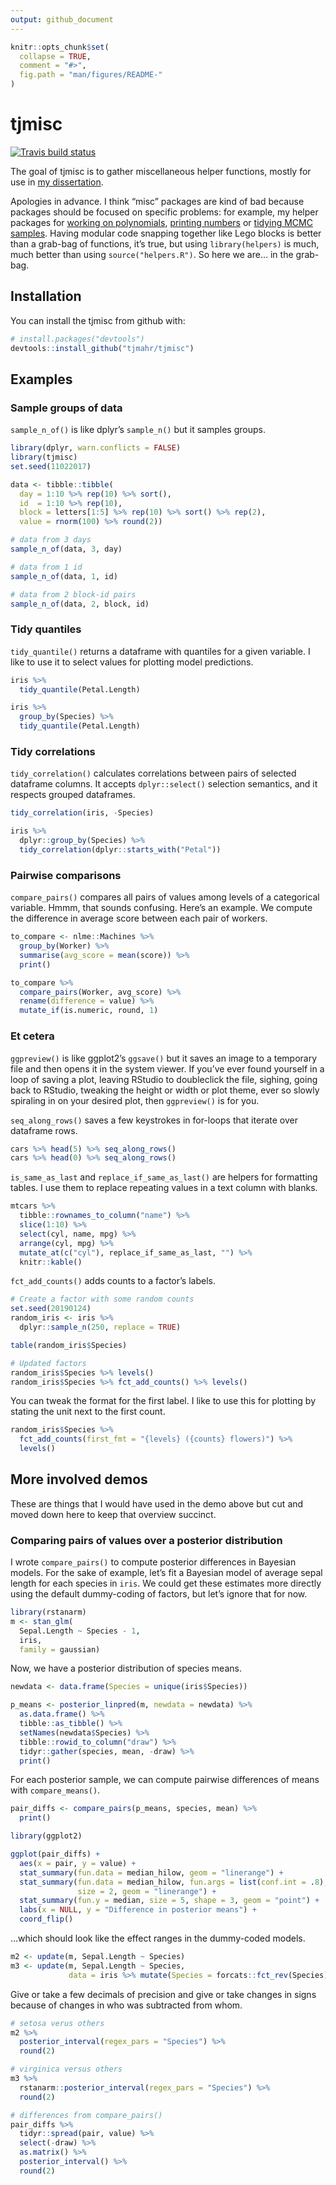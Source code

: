 ```yaml
---
output: github_document
---
```


<!-- README.md is generated from README.Rmd. Please edit that file -->

```r
knitr::opts_chunk$set(
  collapse = TRUE,
  comment = "#>",
  fig.path = "man/figures/README-"
)
```

# tjmisc 
[![Travis build status](https://travis-ci.org/tjmahr/tjmisc.svg?branch=master)](https://travis-ci.org/tjmahr/tjmisc)


The goal of tjmisc is to gather miscellaneous helper functions, mostly for use 
in [my dissertation](https://github.com/tjmahr/dissertation). 

Apologies in advance. I think "misc" packages are kind of bad because packages
should be focused on specific problems: for example, my helper packages for
[working on polynomials](https://github.com/tjmahr/polypoly),
[printing numbers](https://github.com/tjmahr/printy) or 
[tidying MCMC samples](https://github.com/tjmahr/tristan). Having modular code
snapping together like Lego blocks is better than a grab-bag of functions, it's
true, but using `library(helpers)` is much, much better than using
`source("helpers.R")`. So here we are... in the grab-bag.


## Installation

You can install the tjmisc from github with:

```r
# install.packages("devtools")
devtools::install_github("tjmahr/tjmisc")
```

## Examples

### Sample groups of data

`sample_n_of()` is like dplyr's `sample_n()` but it samples groups. 

```r
library(dplyr, warn.conflicts = FALSE)
library(tjmisc)
set.seed(11022017)

data <- tibble::tibble(
  day = 1:10 %>% rep(10) %>% sort(),
  id  = 1:10 %>% rep(10),
  block = letters[1:5] %>% rep(10) %>% sort() %>% rep(2),
  value = rnorm(100) %>% round(2))

# data from 3 days
sample_n_of(data, 3, day)

# data from 1 id
sample_n_of(data, 1, id)

# data from 2 block-id pairs
sample_n_of(data, 2, block, id)
```

### Tidy quantiles

`tidy_quantile()` returns a dataframe with quantiles for a given variable. I
like to use it to select values for plotting model predictions.

```r
iris %>% 
  tidy_quantile(Petal.Length)

iris %>% 
  group_by(Species) %>% 
  tidy_quantile(Petal.Length)
```

### Tidy correlations

`tidy_correlation()` calculates correlations between pairs of selected dataframe
columns. It accepts `dplyr::select()` selection semantics, and it respects
grouped dataframes.

```r
tidy_correlation(iris, -Species)

iris %>%
  dplyr::group_by(Species) %>%
  tidy_correlation(dplyr::starts_with("Petal"))
```

### Pairwise comparisons

`compare_pairs()` compares all pairs of values among levels of a categorical
variable. Hmmm, that sounds confusing. Here's an example. We compute the
difference in average score between each pair of workers.

```r
to_compare <- nlme::Machines %>%
  group_by(Worker) %>%
  summarise(avg_score = mean(score)) %>%
  print()

to_compare %>%
  compare_pairs(Worker, avg_score) %>%
  rename(difference = value) %>%
  mutate_if(is.numeric, round, 1)
```

### Et cetera

`ggpreview()` is like ggplot2's `ggsave()` but it saves an image to a temporary
file and then opens it in the system viewer. If you've ever found yourself in
a loop of saving a plot, leaving RStudio to doubleclick the file, sighing, going
back to RStudio, tweaking the height or width or plot theme, ever so slowly
spiraling in on your desired plot, then `ggpreview()` is for you.

`seq_along_rows()` saves a few keystrokes in for-loops that iterate over
dataframe rows.

```r
cars %>% head(5) %>% seq_along_rows()
cars %>% head(0) %>% seq_along_rows()
```

`is_same_as_last` and `replace_if_same_as_last()` are helpers for formatting
tables. I use them to replace repeating values in a text column with blanks.

```r
mtcars %>% 
  tibble::rownames_to_column("name") %>% 
  slice(1:10) %>% 
  select(cyl, name, mpg) %>% 
  arrange(cyl, mpg) %>% 
  mutate_at(c("cyl"), replace_if_same_as_last, "") %>% 
  knitr::kable()
```

`fct_add_counts()` adds counts to a factor's labels.

```r
# Create a factor with some random counts
set.seed(20190124)
random_iris <- iris %>% 
  dplyr::sample_n(250, replace = TRUE)

table(random_iris$Species)

# Updated factors
random_iris$Species %>% levels()
random_iris$Species %>% fct_add_counts() %>% levels()
```

You can tweak the format for the first label. I like to use this for plotting by
stating the unit next to the first count. 

```r
random_iris$Species %>% 
  fct_add_counts(first_fmt = "{levels} ({counts} flowers)") %>% 
  levels()
```



## More involved demos

These are things that I would have used in the demo above but cut and moved
down here to keep that overview succinct.

### Comparing pairs of values over a posterior distribution

I wrote `compare_pairs()` to compute posterior differences in Bayesian models.
For the sake of example, let's fit a Bayesian model of average sepal length for
each species in `iris`. We could get these estimates more directly using the default dummy-coding of factors, but let's ignore that for now.

```r
library(rstanarm)
m <- stan_glm(
  Sepal.Length ~ Species - 1,
  iris,
  family = gaussian)
```

Now, we have a posterior distribution of species means.

```r
newdata <- data.frame(Species = unique(iris$Species))

p_means <- posterior_linpred(m, newdata = newdata) %>%
  as.data.frame() %>%
  tibble::as_tibble() %>%
  setNames(newdata$Species) %>%
  tibble::rowid_to_column("draw") %>%
  tidyr::gather(species, mean, -draw) %>%
  print()
```

For each posterior sample, we can compute pairwise differences of means with
`compare_means()`.

```r
pair_diffs <- compare_pairs(p_means, species, mean) %>%
  print()

library(ggplot2)

ggplot(pair_diffs) +
  aes(x = pair, y = value) +
  stat_summary(fun.data = median_hilow, geom = "linerange") +
  stat_summary(fun.data = median_hilow, fun.args = list(conf.int = .8),
               size = 2, geom = "linerange") +
  stat_summary(fun.y = median, size = 5, shape = 3, geom = "point") +
  labs(x = NULL, y = "Difference in posterior means") +
  coord_flip()
```

...which should look like the effect ranges in the dummy-coded models.

```r
m2 <- update(m, Sepal.Length ~ Species)
m3 <- update(m, Sepal.Length ~ Species, 
             data = iris %>% mutate(Species = forcats::fct_rev(Species)))
```

Give or take a few decimals of precision and give or take changes in signs
because of changes in who was subtracted from whom.

```r
# setosa verus others
m2 %>% 
  posterior_interval(regex_pars = "Species") %>% 
  round(2)

# virginica versus others
m3 %>% 
  rstanarm::posterior_interval(regex_pars = "Species") %>% 
  round(2)

# differences from compare_pairs()
pair_diffs %>% 
  tidyr::spread(pair, value) %>% 
  select(-draw) %>% 
  as.matrix() %>% 
  posterior_interval() %>% 
  round(2)
```


